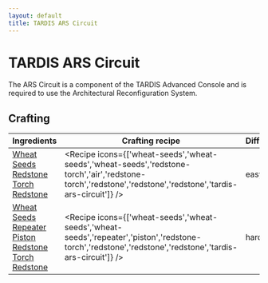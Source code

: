 ```yaml
---
layout: default
title: TARDIS ARS Circuit
---
```



TARDIS ARS Circuit
===================

The ARS Circuit is a component of the TARDIS Advanced Console and is required to use the Architectural Reconfiguration System.

## Crafting

| Ingredients | Crafting recipe | Difficulty |
| ----------- | --------------- | ------------- |
| [Wheat Seeds](https://minecraft.wiki/w/Wheat_Seeds)<br/>[Redstone Torch](https://minecraft.wiki/w/Redstone_Torch)<br/>[Redstone](https://minecraft.wiki/w/Redstone) | <Recipe icons={['wheat-seeds','wheat-seeds','wheat-seeds','redstone-torch','air','redstone-torch','redstone','redstone','redstone','tardis-ars-circuit']} /> | easy |
| [Wheat Seeds](https://minecraft.wiki/w/Wheat_Seeds)<br/>[Repeater](https://minecraft.wiki/w/Repeater)<br/>[Piston](https://minecraft.wiki/w/Piston)<br/>[Redstone Torch](https://minecraft.wiki/w/Redstone_Torch)<br/>[Redstone](https://minecraft.wiki/w/Redstone) | <Recipe icons={['wheat-seeds','wheat-seeds','wheat-seeds','repeater','piston','redstone-torch','redstone','redstone','redstone','tardis-ars-circuit']} /> | hard |
